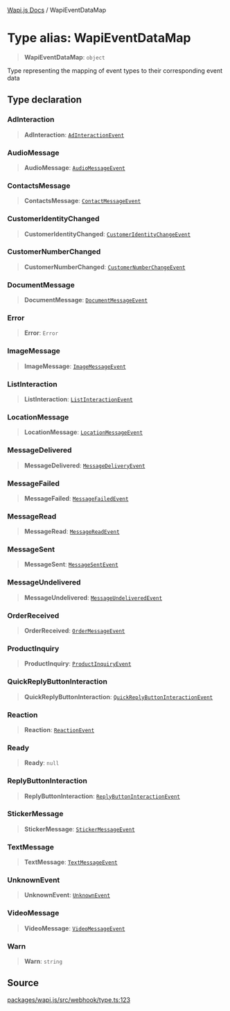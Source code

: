 [Wapi.js Docs](../README.mdx) / WapiEventDataMap

# Type alias: WapiEventDataMap

> **WapiEventDataMap**: `object`

Type representing the mapping of event types to their corresponding event data

## Type declaration

### AdInteraction

> **AdInteraction**: [`AdInteractionEvent`](../classes/AdInteractionEvent.mdx)

### AudioMessage

> **AudioMessage**: [`AudioMessageEvent`](../classes/AudioMessageEvent.mdx)

### ContactsMessage

> **ContactsMessage**: [`ContactMessageEvent`](../classes/ContactMessageEvent.mdx)

### CustomerIdentityChanged

> **CustomerIdentityChanged**: [`CustomerIdentityChangeEvent`](../classes/CustomerIdentityChangeEvent.mdx)

### CustomerNumberChanged

> **CustomerNumberChanged**: [`CustomerNumberChangeEvent`](../classes/CustomerNumberChangeEvent.mdx)

### DocumentMessage

> **DocumentMessage**: [`DocumentMessageEvent`](../classes/DocumentMessageEvent.mdx)

### Error

> **Error**: `Error`

### ImageMessage

> **ImageMessage**: [`ImageMessageEvent`](../classes/ImageMessageEvent.mdx)

### ListInteraction

> **ListInteraction**: [`ListInteractionEvent`](../classes/ListInteractionEvent.mdx)

### LocationMessage

> **LocationMessage**: [`LocationMessageEvent`](../classes/LocationMessageEvent.mdx)

### MessageDelivered

> **MessageDelivered**: [`MessageDeliveryEvent`](../classes/MessageDeliveryEvent.mdx)

### MessageFailed

> **MessageFailed**: [`MessageFailedEvent`](../classes/MessageFailedEvent.mdx)

### MessageRead

> **MessageRead**: [`MessageReadEvent`](../classes/MessageReadEvent.mdx)

### MessageSent

> **MessageSent**: [`MessageSentEvent`](../classes/MessageSentEvent.mdx)

### MessageUndelivered

> **MessageUndelivered**: [`MessageUndeliveredEvent`](../classes/MessageUndeliveredEvent.mdx)

### OrderReceived

> **OrderReceived**: [`OrderMessageEvent`](../classes/OrderMessageEvent.mdx)

### ProductInquiry

> **ProductInquiry**: [`ProductInquiryEvent`](../classes/ProductInquiryEvent.mdx)

### QuickReplyButtonInteraction

> **QuickReplyButtonInteraction**: [`QuickReplyButtonInteractionEvent`](../classes/QuickReplyButtonInteractionEvent.mdx)

### Reaction

> **Reaction**: [`ReactionEvent`](../classes/ReactionEvent.mdx)

### Ready

> **Ready**: `null`

### ReplyButtonInteraction

> **ReplyButtonInteraction**: [`ReplyButtonInteractionEvent`](../classes/ReplyButtonInteractionEvent.mdx)

### StickerMessage

> **StickerMessage**: [`StickerMessageEvent`](../classes/StickerMessageEvent.mdx)

### TextMessage

> **TextMessage**: [`TextMessageEvent`](../classes/TextMessageEvent.mdx)

### UnknownEvent

> **UnknownEvent**: [`UnknownEvent`](../classes/UnknownEvent.mdx)

### VideoMessage

> **VideoMessage**: [`VideoMessageEvent`](../classes/VideoMessageEvent.mdx)

### Warn

> **Warn**: `string`

## Source

[packages/wapi.js/src/webhook/type.ts:123](https://github.com/sarthakjdev/wapi.js/blob/161a86b914b71fc7ac25ae9ad145786137f3f4f9/packages/wapi.js/src/webhook/type.ts#L123)
